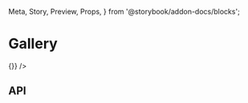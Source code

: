   Meta,
  Story,
  Preview,
  Props,
} from '@storybook/addon-docs/blocks';

<Meta title="Files/Gallery" component={Gallery} />

# Gallery

<Preview>
  <Story name="As default">
    <Gallery
      files={files}
      onDrop={support.onDrop.succeed}
      onDelete={() => {}}
    />
  </Story>
</Preview>

## API

<Props of={Gallery} />
